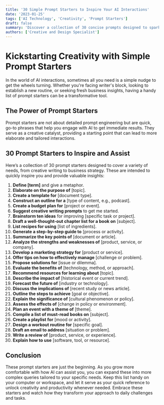```yaml
---
title: '30 Simple Prompt Starters to Inspire Your AI Interactions'
date: '2023-01-25'
tags: ['AI Technology', 'Creativity', 'Prompt Starters']
draft: false
summary: 'Discover a collection of 30 concise prompts designed to spark creativity and offer quick solutions to common challenges, perfect for enhancing your daily interactions with AI.'
authors: ['Creative and Design Specialist']
---
```


# Kickstarting Creativity with Simple Prompt Starters

In the world of AI interactions, sometimes all you need is a simple nudge to get the wheels turning. Whether you're facing writer's block, looking to establish a new routine, or seeking fresh business insights, having a handy list of prompt starters can be a transformative tool.

## The Power of Prompt Starters

Prompt starters are not about detailed prompt engineering but are quick, go-to phrases that help you engage with AI to get immediate results. They serve as a creative catalyst, providing a starting point that can lead to more elaborate and tailored interactions.

## 30 Prompt Starters to Inspire and Assist

Here’s a collection of 30 prompt starters designed to cover a variety of needs, from creative writing to business strategy. These are intended to quickly inspire you and provide valuable insights:

1. **Define [term]** and give a metaphor.
2. **Elaborate on the purpose of** [topic].
3. **Create a template for** [document type].
4. **Construct an outline for a** [type of content, e.g., podcast].
5. **Create a budget plan for** [project or event].
6. **Suggest creative writing prompts** to get me started.
7. **Brainstorm ten ideas** for improving [specific task or project].
8. **Draft a well-thought-out chapter list for a book on** [subject].
9. **List recipes for using** [list of ingredients].
10. **Generate a step-by-step guide to** [process or activity].
11. **Summarize the key points of** [document or article].
12. **Analyze the strengths and weaknesses of** [product, service, or company].
13. **Develop a marketing strategy for** [product or service].
14. **Offer tips on how to effectively manage** [challenge or problem].
15. **Propose solutions for** [issue or dilemma].
16. **Evaluate the benefits of** [technology, method, or approach].
17. **Recommend resources for learning about** [topic].
18. **Describe the impact of** [historical event or current trend].
19. **Forecast the future of** [industry or technology].
20. **Discuss the implications of** [recent study or news article].
21. **Outline the steps to achieve** [goal or objective].
22. **Explain the significance of** [cultural phenomenon or policy].
23. **Assess the effects of** [change in policy or environment].
24. **Plan an event with a theme of** [theme].
25. **Compile a list of must-read books on** [subject].
26. **Create a playlist for** [mood or activity].
27. **Design a workout routine for** [specific goal].
28. **Draft an email to address** [situation or problem].
29. **Write a review of** [product, service, or experience].
30. **Explain how to use** [software, tool, or resource].

## Conclusion

These prompt starters are just the beginning. As you grow more comfortable with how AI can assist you, you can expand these into more complex queries tailored to your specific needs. Keep this list handy on your computer or workspace, and let it serve as your quick reference to unlock creativity and productivity whenever needed. Embrace these starters and watch how they transform your approach to daily challenges and tasks.
